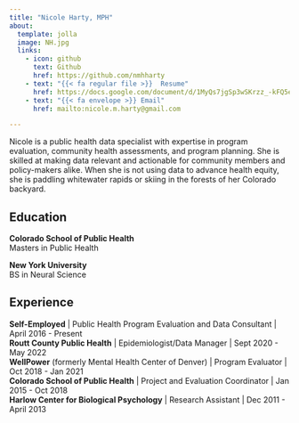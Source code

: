 ```yaml
---
title: "Nicole Harty, MPH"
about: 
  template: jolla
  image: NH.jpg
  links: 
    - icon: github
      text: Github
      href: https://github.com/nmhharty
    - text: "{{< fa regular file >}}  Resume"
      href: https://docs.google.com/document/d/1MyQs7jgSp3wSKrzz_-kFQ5e5jHJk7yx6/edit?usp=sharing&ouid=107035069803069764702&rtpof=true&sd=true
    - text: "{{< fa envelope >}} Email"
      href: mailto:nicole.m.harty@gmail.com

---
```


Nicole is a public health data specialist with expertise in program evaluation, community health assessments, and program planning. She is skilled at making data relevant and actionable for community members and policy-makers alike. When she is not using data to advance health equity, she is paddling whitewater rapids or skiing in the forests of her Colorado backyard. 

## Education  

**Colorado School of Public Health**  
Masters in Public Health

**New York University**  
BS in Neural Science

## Experience 

**Self-Employed** | Public Health Program Evaluation and Data Consultant | April 2016 - Present  
**Routt County Public Health** | Epidemiologist/Data Manager | Sept 2020 - May 2022  
**WellPower** (formerly Mental Health Center of Denver) | Program Evaluator | Oct 2018 - Jan 2021  
**Colorado School of Public Health** | Project and Evaluation Coordinator | Jan 2015 - Oct 2018  
**Harlow Center for Biological Psychology** | Research Assistant | Dec 2011 - April 2013  
